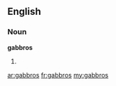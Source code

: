 ==English==

===Noun===
'''gabbros'''

# {{plural of|gabbro}}

[[ar:gabbros]]
[[fr:gabbros]]
[[my:gabbros]]